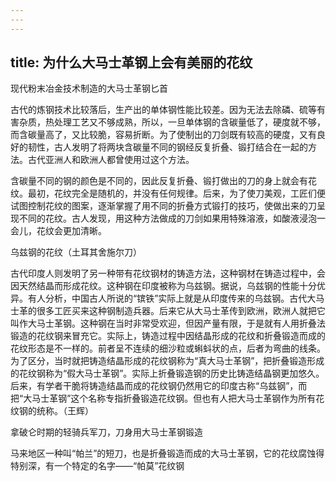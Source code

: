 ```yaml
---
---
---
```

title: 为什么大马士革钢上会有美丽的花纹
---




现代粉末冶金技术制造的大马士革钢匕首



古代的炼钢技术比较落后，生产出的单体钢性能比较差。因为无法去除磷、硫等有害杂质，热处理工艺又不够成熟，所以，一旦单体钢的含碳量低了，硬度就不够，而含碳量高了，又比较脆，容易折断。为了使制出的刀剑既有较高的硬度，又有良好的韧性，古人发明了将两块含碳量不同的钢经反复折叠、锻打结合在一起的方法。古代亚洲人和欧洲人都曾使用过这个方法。

含碳量不同的钢的颜色是不同的，因此反复折叠、锻打做出的刀的身上就会有花纹。最初，花纹完全是随机的，并没有任何规律。后来，为了使刀美观，工匠们便试图控制花纹的图案，逐渐掌握了用不同的折叠方式锻打的技巧，使做出来的刀呈现不同的花纹。古人发现，用这种方法做成的刀剑如果用特殊溶液，如酸液浸泡一会儿，花纹会更加清晰。

乌兹钢的花纹（土耳其舍施尔刀）



古代印度人则发明了另一种带有花纹钢材的铸造方法，这种钢材在铸造过程中，会因天然结晶而形成花纹。这种钢在印度被称为乌兹钢。据说，乌兹钢的性能十分优异。有人分析，中国古人所说的“镔铁”实际上就是从印度传来的乌兹钢。古代大马士革的很多工匠买来这种钢制造兵器。后来它从大马士革传到欧洲，欧洲人就把它叫作大马士革钢。这种钢在当时非常受欢迎，但因产量有限，于是就有人用折叠法锻造的花纹钢来冒充它。实际上，铸造过程中因结晶形成的花纹和折叠锻造而成的花纹形态是不一样的。前者呈不连续的细沙粒或蝌蚪状的点，后者为弯曲的线条。为了区分，当时就把铸造结晶形成的花纹钢称为“真大马士革钢”，把折叠锻造形成的花纹钢称为“假大马士革钢”。实际上折叠锻造钢的历史比铸造结晶钢更加悠久。后来，有学者干脆将铸造结晶而成的花纹钢仍然用它的印度古称“乌兹钢”，而把“大马士革钢”这个名称专指折叠锻造花纹钢。但也有人把大马士革钢作为所有花纹钢的统称。（王辉）

拿破仑时期的轻骑兵军刀，刀身用大马士革钢锻造



马来地区一种叫“帕兰”的短刀，也是折叠锻造而成的大马士革钢，它的花纹腐蚀得特别深，有一个特定的名字——“帕莫”花纹钢